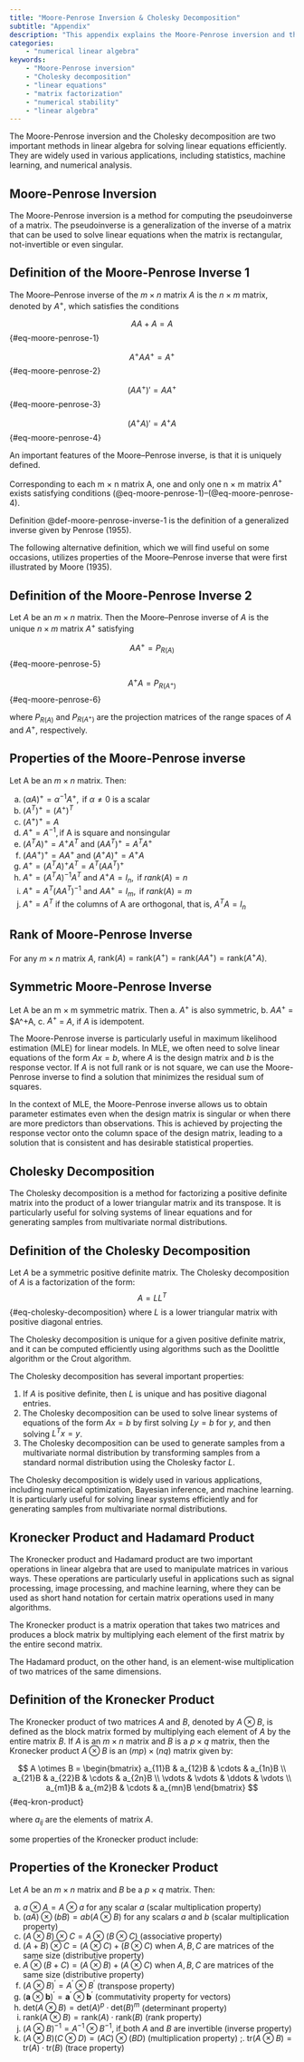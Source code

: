 ```yaml
---
title: "Moore-Penrose Inversion & Cholesky Decomposition"
subtitle: "Appendix"
description: "This appendix explains the Moore-Penrose inversion and the Cholesky decomposition, which are methods for solving linear equations efficiently using linear algebra."
categories: 
    - "numerical linear algebra"
keywords: 
    - "Moore-Penrose inversion"
    - "Cholesky decomposition"
    - "linear equations"
    - "matrix factorization"
    - "numerical stability"
    - "linear algebra"
---
```


The Moore-Penrose inversion and the Cholesky decomposition are two important methods in linear algebra for solving linear equations efficiently. They are widely used in various applications, including statistics, machine learning, and numerical analysis.

## Moore-Penrose Inversion {#sec-moore-penrose}

The Moore-Penrose inversion is a method for computing the pseudoinverse of a matrix. The pseudoinverse is a generalization of the inverse of a matrix that can be used to solve linear equations when the matrix is rectangular, not-invertible or even singular.

::: {#def-moore-penrose-inverse-1}

## Definition of the Moore-Penrose Inverse 1

The Moore–Penrose inverse of the $m × n$ matrix $A$ is the $n × m$
matrix, denoted by $A^+$, which satisfies the conditions

$$
AA+ A = A
$$ {#eq-moore-penrose-1}

$$  
A^+AA^+ = A^+
$$ {#eq-moore-penrose-2}

$$
(AA^+ )' = AA^+ 
$$ {#eq-moore-penrose-3}

$$
(A^+A)' = A^+A
$$ {#eq-moore-penrose-4}

:::


An important features of the Moore–Penrose inverse, is that it is uniquely defined.


Corresponding to each m × n matrix A, one and only one n × m matrix $A^+$ exists satisfying conditions (@eq-moore-penrose-1)–(@eq-moore-penrose-4).

Definition @def-moore-penrose-inverse-1 is the definition of a generalized inverse given by Penrose (1955).

The following alternative definition, which we will find useful on some occasions, utilizes properties of the Moore–Penrose inverse that were first illustrated by Moore (1935).

::: {#def-moore-penrose-inverse-2}
## Definition of the Moore-Penrose Inverse 2

Let $A$ be an $m × n$ matrix. Then the Moore–Penrose inverse of $A$ is the unique $n × m$ matrix $A^+$ satisfying

$$
AA^+ = P_{R(A)}
$$ {#eq-moore-penrose-5}

$$
A^+ A = P_{R(A^+)}
$$ {#eq-moore-penrose-6}

where $P_{R(A)}$ and $P_{R(A^+)}$ are the projection matrices of the range spaces of $A$ and $A^+$, respectively.
:::


::: {#thm-properties-moore-penrose-inverse}
## Properties of the Moore-Penrose inverse 

Let A be an $m \times n$ matrix. Then:

a. $(αA)^+ = α^{-1} A^+ , \text{ if } \alpha \ne 0 \text{ is a scalar}$
b. $(A^T)^+ = (A^+)^T$ 
c. $(A^+)^+ = A$
d. $A^+ = A^{-1} ,\text{if A is square and nonsingular}$
e. $(A^T A)^+ = A^+ A^T$ and $(AA^T)^+ = A^T A^+$
f. $(AA^+)^+ = AA^+$ and $(A^+ A)^+ = A^+ A$
g. $A^+ = (A^T A)^+ A^T = A^T (AA^T)^+$
h. $A^+ = (A^T A)^{-1} A^T$ and $A^+ A = I_n , \text{ if } rank(A) = n$
i. $A^+ = A^T (AA^T)^{-1}$ and $AA^+ = I_m , \text{ if } rank(A) = m$
j. $A^+ = A^T$  if the columns of A are orthogonal, that is, $A^T A = I_n$
:::


::: {#thm-rank}
##  Rank of Moore-Penrose Inverse

For any $m \times n$ matrix $A$, $\text{rank}(A) = \text{rank}(A^+) = \text{rank}(AA^+) = \text{rank}(A^+ A)$.
:::


::: {#thm-symmetric-moore-penrose-inverse}
##  Symmetric Moore-Penrose Inverse


Let A be an m × m symmetric matrix. Then
a. $A^+$ is also symmetric,
b. $AA^+$ = $A^+A,
c. $A^+$ = $A$, if $A$ is idempotent.
:::


<!-- add about use in MLE -->
The Moore-Penrose inverse is particularly useful in maximum likelihood estimation (MLE) for linear models. In MLE, we often need to solve linear equations of the form $Ax = b$, where $A$ is the design matrix and $b$ is the response vector. If $A$ is not full rank or is not square, we can use the Moore-Penrose inverse to find a solution that minimizes the residual sum of squares.

In the context of MLE, the Moore-Penrose inverse allows us to obtain parameter estimates even when the design matrix is singular or when there are more predictors than observations. This is achieved by projecting the response vector onto the column space of the design matrix, leading to a solution that is consistent and has desirable statistical properties.

## Cholesky Decomposition {#sec-cholesky}

The Cholesky decomposition is a method for factorizing a positive definite matrix into the product of a lower triangular matrix and its transpose. It is particularly useful for solving systems of linear equations and for generating samples from multivariate normal distributions.

::: {#def-cholesky-decomposition}
## Definition of the Cholesky Decomposition

Let $A$ be a symmetric positive definite matrix. The Cholesky decomposition of $A$ is a factorization of the form:
$$
A = LL^T
$$ {#eq-cholesky-decomposition}
where $L$ is a lower triangular matrix with positive diagonal entries.

:::

The Cholesky decomposition is unique for a given positive definite matrix, and it can be computed efficiently using algorithms such as the Doolittle algorithm or the Crout algorithm.

The Cholesky decomposition has several important properties:

1. If $A$ is positive definite, then $L$ is unique and has positive diagonal entries.
2. The Cholesky decomposition can be used to solve linear systems of equations of the form $Ax = b$ by first solving $Ly = b$ for $y$, and then solving $L^Tx = y$.
3. The Cholesky decomposition can be used to generate samples from a multivariate normal distribution by transforming samples from a standard normal distribution using the Cholesky factor $L$.  

The Cholesky decomposition is widely used in various applications, including numerical optimization, Bayesian inference, and machine learning. It is particularly useful for solving linear systems efficiently and for generating samples from multivariate normal distributions.




## Kronecker Product and Hadamard Product {#sec-kron-hadamard}

The Kronecker product and Hadamard product are two important operations in linear algebra that are used to manipulate matrices in various ways.
These operations are particularly useful in applications such as signal processing, image processing, and machine learning, where they can be used as short hand notation for certain matrix operations used in many algorithms.

The Kronecker product is a matrix operation that takes two matrices and produces a block matrix by multiplying each element of the first matrix by the entire second matrix. 

The Hadamard product, on the other hand, is an element-wise multiplication of two matrices of the same dimensions. 

::: {#def-kron-product}
## Definition of the Kronecker Product
The Kronecker product of two matrices $A$ and $B$, denoted by $A \otimes B$, is defined as the block matrix formed by multiplying each element of $A$ by the entire matrix $B$. If $A$ is an $m \times n$ matrix and $B$ is a $p \times q$ matrix, then the Kronecker product $A \otimes B$ is an $(mp) \times (nq)$ matrix given by:

$$
A \otimes B = \begin{bmatrix}
a_{11}B & a_{12}B & \cdots & a_{1n}B \\
a_{21}B & a_{22}B & \cdots & a_{2n}B \\
\vdots & \vdots & \ddots & \vdots \\
a_{m1}B & a_{m2}B & \cdots & a_{mn}B
\end{bmatrix}
$$ {#eq-kron-product}

where $a_{ij}$ are the elements of matrix $A$.
:::

some properties of the Kronecker product include:

::: {#thm-properties-kron-product}
## Properties of the Kronecker Product
Let $A$ be an $m \times n$ matrix and $B$ be a $p \times q$ matrix. Then:

a. $a \otimes A = A\otimes a$ for any scalar $a$ (scalar multiplication property)
b. $(aA) \otimes (bB) = ab(A \otimes B)$ for any scalars $a$ and $b$ (scalar multiplication property)
c. $(A \otimes B) \otimes C =  A \otimes (B\otimes C)$ (associative property)
d. $(A+B) \otimes C = (A \otimes C) + (B \otimes C)$  when $A,B,C$ are matrices of the same size (distributive property)
e. $A \otimes (B+C) = (A \otimes B) + (A \otimes C)$  when $A,B,C$ are matrices of the same size (distributive property)
f. $(A \otimes B)^{\prime} = A^{\prime} \otimes B^{\prime}$ (transpose property)
g. $(\mathbf{a} \otimes \mathbf{b})^{\prime} = \mathbf{a}^{\prime} \otimes \mathbf{b}^{\prime}$ (commutativity property for vectors)
h. $\text{det}(A \otimes B) = \text{det}(A)^{p} \cdot \text{det}(B)^{m}$ (determinant property)
i. $\text{rank}(A \otimes B) = \text{rank}(A) \cdot \text{rank}(B)$ (rank property)
j. $(A \otimes B)^{-1} = A^{-1} \otimes B^{-1}$, if both $A$ and $B$ are invertible (inverse property)
k. $(A \otimes B)(C \otimes D) = (AC) \otimes (BD)$ (multiplication property)
;. $\text{tr}(A \otimes B) = \text{tr}(A) \cdot \text{tr}(B)$ (trace property)

:::

